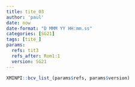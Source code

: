 ```yaml
---
title: tite_03
author: 'paul'
date: now
date-format: "D MMM YY HH:mm.ss"
categories: [SG21]
tags: [tite_]
params:
  refs: tit3
  refs_after: Rom1:1
  version: SG21
---
```


```r
XMINPI::bcv_list_(params$refs, params$version)
```

